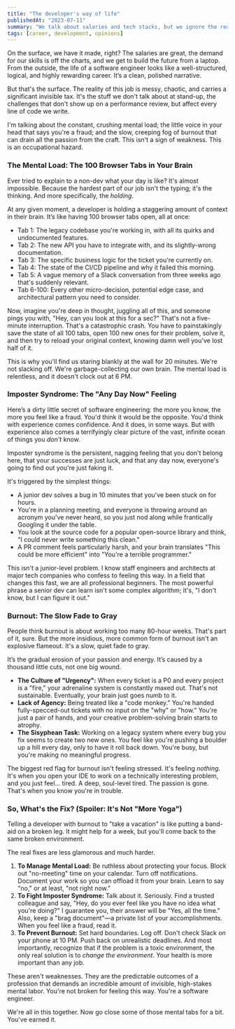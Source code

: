 ```yaml
---
title: "The developer's way of life"
publishedAt: "2023-07-11"
summary: "We talk about salaries and tech stacks, but we ignore the real challenges: the crushing mental load, the constant imposter syndrome, and the slow creep of burnout. Let's get honest about the invisible price we pay."
tags: [career, development, opinions]
---
```


On the surface, we have it made, right? The salaries are great, the demand for our skills is off the charts, and we get to build the future from a laptop. From the outside, the life of a software engineer looks like a well-structured, logical, and highly rewarding career. It’s a clean, polished narrative.

But that's the surface. The reality of this job is messy, chaotic, and carries a significant invisible tax. It's the stuff we don't talk about at stand-up, the challenges that don't show up on a performance review, but affect every line of code we write.

I'm talking about the constant, crushing mental load; the little voice in your head that says you're a fraud; and the slow, creeping fog of burnout that can drain all the passion from the craft. This isn't a sign of weakness. This is an occupational hazard.

### The Mental Load: The 100 Browser Tabs in Your Brain

Ever tried to explain to a non-dev what your day is like? It's almost impossible. Because the hardest part of our job isn't the typing; it's the thinking. And more specifically, the _holding_.

At any given moment, a developer is holding a staggering amount of context in their brain. It’s like having 100 browser tabs open, all at once:

- Tab 1: The legacy codebase you're working in, with all its quirks and undocumented features.
- Tab 2: The new API you have to integrate with, and its slightly-wrong documentation.
- Tab 3: The specific business logic for the ticket you're currently on.
- Tab 4: The state of the CI/CD pipeline and why it failed this morning.
- Tab 5: A vague memory of a Slack conversation from three weeks ago that's suddenly relevant.
- Tab 6-100: Every other micro-decision, potential edge case, and architectural pattern you need to consider.

Now, imagine you're deep in thought, juggling all of this, and someone pings you with, "Hey, can you look at this for a sec?" That's not a five-minute interruption. That's a catastrophic crash. You have to painstakingly save the state of all 100 tabs, open 100 new ones for their problem, solve it, and then try to reload your original context, knowing damn well you've lost half of it.

<Callout emoji="🧠">
  This is why you'll find us staring blankly at the wall for 20 minutes. We're
  not slacking off. We're garbage-collecting our own brain. The mental load is
  relentless, and it doesn't clock out at 6 PM.
</Callout>

### Imposter Syndrome: The "Any Day Now" Feeling

Here’s a dirty little secret of software engineering: the more you know, the more you feel like a fraud. You'd think it would be the opposite. You'd think with experience comes confidence. And it does, in some ways. But with experience also comes a terrifyingly clear picture of the vast, infinite ocean of things you _don't_ know.

Imposter syndrome is the persistent, nagging feeling that you don't belong here, that your successes are just luck, and that any day now, everyone's going to find out you're just faking it.

It's triggered by the simplest things:

- A junior dev solves a bug in 10 minutes that you've been stuck on for hours.
- You're in a planning meeting, and everyone is throwing around an acronym you've never heard, so you just nod along while frantically Googling it under the table.
- You look at the source code for a popular open-source library and think, "I could never write something this clean."
- A PR comment feels particularly harsh, and your brain translates "This could be more efficient" into "You're a terrible programmer."

This isn't a junior-level problem. I know staff engineers and architects at major tech companies who confess to feeling this way. In a field that changes this fast, we are all professional beginners. The most powerful phrase a senior dev can learn isn't some complex algorithm; it's, "I don't know, but I can figure it out."

### Burnout: The Slow Fade to Gray

People think burnout is about working too many 80-hour weeks. That's part of it, sure. But the more insidious, more common form of burnout isn't an explosive flameout. It's a slow, quiet fade to gray.

It’s the gradual erosion of your passion and energy. It’s caused by a thousand little cuts, not one big wound.

- **The Culture of "Urgency":** When every ticket is a P0 and every project is a "fire," your adrenaline system is constantly maxed out. That's not sustainable. Eventually, your brain just goes numb to it.
- **Lack of Agency:** Being treated like a "code monkey." You're handed fully-specced-out tickets with no input on the "why" or "how." You're just a pair of hands, and your creative problem-solving brain starts to atrophy.
- **The Sisyphean Task:** Working on a legacy system where every bug you fix seems to create two new ones. You feel like you're pushing a boulder up a hill every day, only to have it roll back down. You're busy, but you're making no meaningful progress.

The biggest red flag for burnout isn't feeling stressed. It's feeling _nothing_. It's when you open your IDE to work on a technically interesting problem, and you just feel... tired. A deep, soul-level tired. The passion is gone. That's when you know you're in trouble.

### So, What's the Fix? (Spoiler: It's Not "More Yoga")

Telling a developer with burnout to "take a vacation" is like putting a band-aid on a broken leg. It might help for a week, but you'll come back to the same broken environment.

The real fixes are less glamorous and much harder.

1.  **To Manage Mental Load:** Be ruthless about protecting your focus. Block out "no-meeting" time on your calendar. Turn off notifications. Document your work so you can offload it from your brain. Learn to say "no," or at least, "not right now."
2.  **To Fight Imposter Syndrome:** Talk about it. Seriously. Find a trusted colleague and say, "Hey, do you ever feel like you have no idea what you're doing?" I guarantee you, their answer will be "Yes, all the time." Also, keep a "brag document"—a private list of your accomplishments. When you feel like a fraud, read it.
3.  **To Prevent Burnout:** Set hard boundaries. Log off. Don't check Slack on your phone at 10 PM. Push back on unrealistic deadlines. And most importantly, recognize that if the problem is a toxic environment, the only real solution is to _change the environment_. Your health is more important than any job.

These aren't weaknesses. They are the predictable outcomes of a profession that demands an incredible amount of invisible, high-stakes mental labor. You're not broken for feeling this way. You're a software engineer.

We're all in this together. Now go close some of those mental tabs for a bit. You've earned it.
